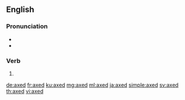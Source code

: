 ==English==

===Pronunciation===
* {{IPA|/ækst/|lang=en}}
* {{homophones|aksed|lang=en}}

===Verb===
{{head|en|verb form}}

# {{en-past of|axe}}

[[de:axed]]
[[fr:axed]]
[[ku:axed]]
[[mg:axed]]
[[ml:axed]]
[[ja:axed]]
[[simple:axed]]
[[sv:axed]]
[[th:axed]]
[[vi:axed]]